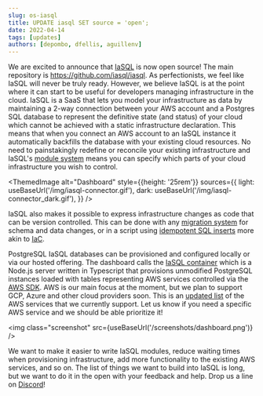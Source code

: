 ```yaml
---
slug: os-iasql
title: UPDATE iasql SET source = 'open';
date: 2022-04-14
tags: [updates]
authors: [depombo, dfellis, aguillenv]
---
```



We are excited to announce that [IaSQL](https://iasql.com) is now open source! The main repository is https://github.com/iasql/iasql. As perfectionists, we feel like IaSQL will never be truly ready. However, we believe IaSQL is at the point where it can start to be useful for developers managing infrastructure in the cloud. IaSQL is a SaaS that lets you model your infrastructure as data by maintaining a 2-way connection between your AWS account and a Postgres SQL database to represent the definitive state (and status) of your cloud which cannot be achieved with a static infrastructure declaration. This means that when you connect an AWS account to an IaSQL instance it automatically backfills the database with your existing cloud resources. No need to painstakingly redefine or reconcile your existing infrastructure and IaSQL's [module system](https://docs.iasql.com/module/) means you can specify which parts of your cloud infrastructure you wish to control.

<ThemedImage
  alt="Dashboard"
  style={{height: '25rem'}}
  sources={{
    light: useBaseUrl('/img/iasql-connector.gif'),
    dark: useBaseUrl('/img/iasql-connector_dark.gif'),
  }}
/>

IaSQL also makes it possible to express infrastructure changes as code that can be version controlled. This can be done with any [migration system](https://en.wikipedia.org/wiki/Schema_migration) for schema and data changes, or in a script using [idempotent SQL inserts](https://www.prisma.io/dataguide/postgresql/inserting-and-modifying-data/insert-on-conflict) more akin to [IaC](https://en.wikipedia.org/wiki/Infrastructure_as_code).

PostgreSQL IaSQL databases can be provisioned and configured locally or via our hosted offering. The dashboard calls the [IaSQL container](https://github.com/iasql/iasql) which is a Node.js server written in Typescript that provisions unmodified PostgreSQL instances loaded with tables representing AWS services controlled via the [AWS SDK](https://www.npmjs.com/package/aws-sdk). AWS is our main focus at the moment, but we plan to support GCP, Azure and other cloud providers soon. This is an [updated list](https://github.com/iasql/iasql#cloud-providers) of the AWS services that we currently support. Let us know if you need a specific AWS service and we should be able prioritize it!

<!-- TODO replace with Themed Image -->
<img class="screenshot" src={useBaseUrl('/screenshots/dashboard.png')} />

We want to make it easier to write IaSQL modules, reduce waiting times when provisioning infrastructure, add more functionality to the existing AWS services, and so on. The list of things we want to build into IaSQL is long, but we want to do it in the open with your feedback and help. Drop us a line on [Discord](https://discord.com/invite/machGGczea)!